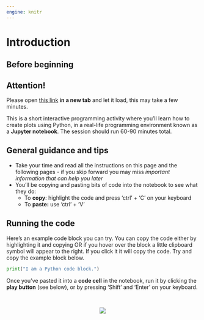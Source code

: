 ```yaml
---
engine: knitr
---
```


# Introduction

## Before beginning

::: {.callout-tip appearance="simple"}
## Attention!

Please open [this link](https://mybinder.org/v2/gh/CBFLivUni/scholars_event/HEAD?urlpath=%2Fdoc%2Ftree%2Findex.ipynb) **in a new tab** and let it load, this may take a few minutes.
:::

This is a short interactive programming activity where you'll learn how to create plots using Python, in a real-life programming environment known as a **Jupyter notebook**. The session should run 60-90 minutes total.

## General guidance and tips

-   Take your time and read all the instructions on this page and the following pages - if you skip forward you may miss *important information that can help you later*
-   You'll be copying and pasting bits of code into the notebook to see what they do:
    -   To **copy**: highlight the code and press 'ctrl' + 'C' on your keyboard
    -   To **paste:** use 'ctrl' + 'V'

## Running the code

Here's an example code block you can try. You can copy the code either by highlighting it and copying OR if you hover over the block a little clipboard symbol will appear to the right. If you click it it will copy the code. Try and copy the example block below.

```python

print("I am a Python code block.")

```

Once you've pasted it into a **code cell** in the notebook, run it by clicking the **play button** (see below), or by pressing 'Shift' and 'Enter' on your keyboard.

<br>

<center>![](images/jupyter_play_button.png)</center>

<br>
